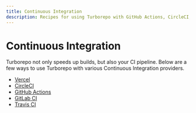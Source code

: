 ```yaml
---
title: Continuous Integration
description: Recipes for using Turborepo with GitHub Actions, CircleCI, and other continuous integration providers.
---
```


# Continuous Integration

Turborepo not only speeds up builds, but also your CI pipeline. Below are a few ways to use Turborepo with various Continuous Integration providers.

- [Vercel](/repo/docs/ci/vercel)
- [CircleCI](/repo/docs/ci/circleci)
- [GitHub Actions](/repo/docs/ci/github-actions)
- [GitLab CI](/repo/docs/ci/gitlabci)
- [Travis CI](/repo/docs/ci/travisci)
